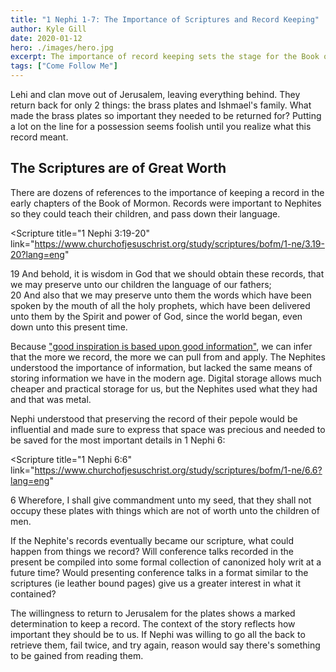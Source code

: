 ```yaml
---
title: "1 Nephi 1-7: The Importance of Scriptures and Record Keeping"
author: Kyle Gill
date: 2020-01-12
hero: ./images/hero.jpg
excerpt: The importance of record keeping sets the stage for the Book of Mormon's many stories
tags: ["Come Follow Me"]
---
```


Lehi and clan move out of Jerusalem, leaving everything behind. They return back for only 2 things: the brass plates and Ishmael's family. What made the brass plates so important they needed to be returned for? Putting a lot on the line for a possession seems foolish until you realize what this record meant.

## The Scriptures are of Great Worth

There are dozens of references to the importance of keeping a record in the early chapters of the Book of Mormon. Records were important to Nephites so they could teach their children, and pass down their language.

<Scripture
  title="1 Nephi 3:19-20"
  link="https://www.churchofjesuschrist.org/study/scriptures/bofm/1-ne/3.19-20?lang=eng"
>
  19 And behold, it is wisdom in God that we should obtain these records, that
  we may preserve unto our children the language of our fathers; <br />
  20 And also that we may preserve unto them the words which have been spoken by
  the mouth of all the holy prophets, which have been delivered unto them by the
  Spirit and power of God, since the world began, even down unto this present time.
</Scripture>

Because ["good inspiration is based upon good information"](https://www.churchofjesuschrist.org/study/general-conference/2018/04/revelation-for-the-church-revelation-for-our-lives?lang=eng), we can infer that the more we record, the more we can pull from and apply. The Nephites understood the importance of information, but lacked the same means of storing information we have in the modern age. Digital storage allows much cheaper and practical storage for us, but the Nephites used what they had and that was metal.

Nephi understood that preserving the record of their pepole would be influential and made sure to express that space was precious and needed to be saved for the most important details in 1 Nephi 6:

<Scripture
  title="1 Nephi 6:6"
  link="https://www.churchofjesuschrist.org/study/scriptures/bofm/1-ne/6.6?lang=eng"
>
  6 Wherefore, I shall give commandment unto my seed, that they shall not occupy
  these plates with things which are not of worth unto the children of men.
</Scripture>

If the Nephite's records eventually became our scripture, what could happen from things we record? Will conference talks recorded in the present be compiled into some formal collection of canonized holy writ at a future time? Would presenting conference talks in a format similar to the scriptures (ie leather bound pages) give us a greater interest in what it contained?

The willingness to return to Jerusalem for the plates shows a marked determination to keep a record. The context of the story reflects how important they should be to us. If Nephi was willing to go all the back to retrieve them, fail twice, and try again, reason would say there's something to be gained from reading them.
